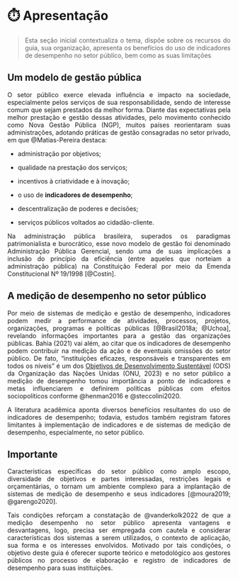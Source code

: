 # ⏱️ Apresentação {#sec-apresentação}
::: {style="text-align: justify;"}
> Esta seção inicial contextualiza o tema, dispõe sobre os recursos do guia, sua organização, apresenta os benefícios do uso de indicadores de desempenho no setor público, bem como as suas limitações

## Um modelo de gestão pública {.unnumbered}

O setor público exerce elevada influência e impacto na sociedade, especialmente pelos serviços de sua responsabilidade, sendo de interesse comum que sejam prestados da melhor forma. Diante das expectativas pela melhor prestação e gestão dessas atividades, pelo movimento conhecido como Nova Gestão Pública (NGP), muitos países reorientaram suas administrações, adotando práticas de gestão consagradas no setor privado, em que @Matias-Pereira destaca:

-   administração por objetivos;

-   qualidade na prestação dos serviços;

-   incentivos à criatividade e à inovação;

-   o uso de **indicadores de desempenho**;

-   descentralização de poderes e decisões;

-   serviços públicos voltados ao cidadão-cliente.

Na administração pública brasileira, superados os paradigmas patrimonialista e burocrático, esse novo modelo de gestão foi denominado Administração Pública Gerencial, sendo uma de suas implicações a inclusão do princípio da eficiência (entre aqueles que norteiam a administração pública) na Constituição Federal por meio da Emenda Constitucional Nº 19/1998 [@Costin].

## A medição de desempenho no setor público {.unnumbered}

Por meio de sistemas de medição e gestão de desempenho, indicadores podem medir a performance de atividades, processos, projetos, organizações, programas e políticas públicas [@Brasil2018a; @Uchoa], revelando informações importantes para a gestão das organizações públicas. Bahia (2021) vai além, ao citar que os indicadores de desempenho podem contribuir na medição da ação e de eventuais omissões do setor público. De fato, "instituições eficazes, responsáveis e transparentes em todos os níveis" é um dos [Objetivos de Desenvolvimento Sustentável](https://brasil.un.org/pt-br/sdgs) (ODS) da Organização das Nações Unidas (ONU, 2023) e no setor público a medição de desempenho tomou importância a ponto de indicadores e metas influenciarem e definirem políticas públicas com efeitos sociopolíticos conforme @henman2016 e @steccolini2020.

A literatura acadêmica aponta diversos benefícios resultantes do uso de indicadores de desempenho; todavia, estudos também registram fatores limitantes à implementação de indicadores e de sistemas de medição de desempenho, especialmente, no setor público.

::: callout-warning
## Importante

Características específicas do setor público como amplo escopo, diversidade de objetivos e partes interessadas, restrições legais e orçamentárias, o tornam um ambiente complexo para a implantação de sistemas de medição de desempenho e seus indicadores [@moura2019; @garengo2020].
:::

Tais condições reforçam a constatação de @vanderkolk2022 de que a medição desempenho no setor público apresenta vantagens e desvantagens, logo, precisa ser empregada com cautela e considerar características dos sistemas a serem utilizados, o contexto de aplicação, sua forma e os interesses envolvidos. Motivado por tais condições, o objetivo deste guia é oferecer suporte teórico e metodológico aos gestores públicos no processo de elaboração e registro de indicadores de desempenho para suas instituições.
:::
